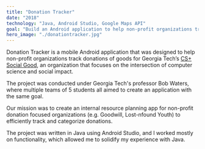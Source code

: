 ```yaml
---
title: "Donation Tracker"
date: "2018"
technology: "Java, Android Studio, Google Maps API"
goal: "Build an Android application to help non-profit organizations track donations of goods"
hero_image: "./donationtracker.jpg"
---
```

Donation Tracker is a mobile Android application that was designed to help non-profit organizations track donations of goods for Georgia Tech’s [CS+ Social Good](https://gtcssocialgood.com/), an organization that focuses on the intersection of computer science and social impact.

The project was conducted under Georgia Tech's professor Bob Waters, where multiple teams of 5 students all aimed to create an application with the same goal.

Our mission was to create an internal resource planning app for non-profit donation focused organizations (e.g. Goodwill, Lost-nfound Youth) to efficiently track and categorize donations.

The project was written in Java using Android Studio, and I worked mostly on functionality, which allowed me to solidify my experience with Java.
